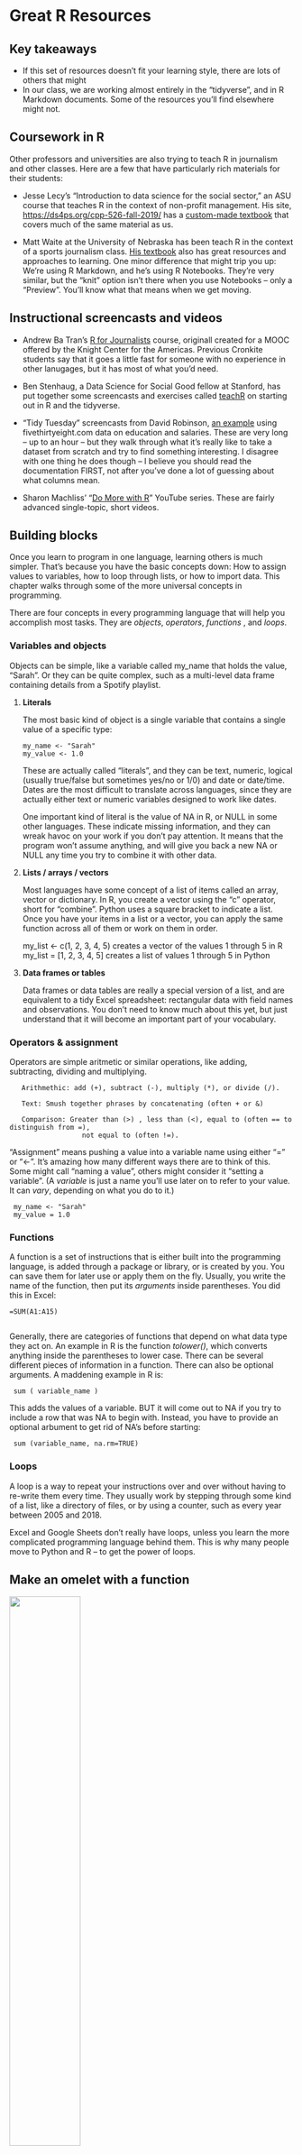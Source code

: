 <!-- Add link to the drag queen coding class. See if there are other good first-day programming aides I should add.-->
# Great R Resources

## Key takeaways

* If this set of resources doesn't fit your learning style, there are lots of others that might
* In our class, we are working almost entirely in the "tidyverse", and in R Markdown documents. Some of the resources you'll find elsewhere might not.

## Coursework in R 

Other professors and universities are also trying to teach R in journalism and other classes. Here are a few that have particularly rich materials for their students: 

* Jesse Lecy's "Introduction to data science for the social sector,"  an ASU course that teaches R in the context of non-profit management. His site, <https://ds4ps.org/cpp-526-fall-2019/> has a [custom-made textbook](https://ds4ps.org/cpp-526-fall-2019/textbook/) that covers much of the same material as us. 

* Matt Waite at the University of Nebraska has been teach R in the context of a sports journalism class. [His textbook](http://mattwaite.github.io/sports/index.html) also has great resources and approaches to learning. One minor difference that might trip you up: We're using R Markdown, and he's using R Notebooks. They're very similar, but the "knit" option isn't there when you use Notebooks -- only a "Preview". You'll know what that means when we get moving.

## Instructional screencasts and videos

* Andrew Ba Tran's [R for Journalists](http://learn.r-journalism.com/en/) course, originall created for a MOOC offered by the  Knight Center for the Americas. Previous Cronkite students say that it goes a little fast for someone with no experience in other lanugages, but it has most of what you'd need.

* Ben Stenhaug, a Data Science for Social Good fellow at Stanford, has put together some screencasts and exercises called [teachR](https://teachingr.com/) on starting out in R and the tidyverse.

* "Tidy Tuesday" screencasts from David Robinson, [an example]((https://www.youtube.com/channel/UCeiiqmVK07qhY-wvg3IZiZQ)) using fivethirtyeight.com data on education and salaries. These are very long -- up to an hour -- but they walk through what it's really like to take a dataset from scratch and try to find something interesting. I disagree with one thing he does though -- I believe you should read the documentation FIRST, not after you've done a lot of guessing about what columns mean.

* Sharon Machliss' "[Do More with R](https://www.youtube.com/playlist?list=PL7D2RMSmRO9JOvPC1gbA8Mc3azvSfm8Vv)" YouTube series. These are fairly advanced single-topic, short videos.




## Building blocks

Once you learn to program in one language, learning others is much simpler. That's because you have the basic concepts down: How to assign values to variables, how to loop through lists, or how to import data. This chapter walks through some of the more universal concepts in programming. 

There are four concepts in every programming language that will help you accomplish most tasks.  They are *objects*, *operators*, *functions* , and *loops*. 

### Variables and objects {-}

   Objects can be simple, like a variable called my_name that holds the value, "Sarah". Or they can be quite complex, such as a multi-level data frame containing details from a Spotify playlist.

#. **Literals**

   The most basic kind of object is a single variable that contains a single value of a specific type:

       my_name <- "Sarah"
       my_value <- 1.0

   These are actually called "literals", and they can be text, numeric, logical (usually true/false but sometimes yes/no or 1/0) and date or date/time.    Dates are the most difficult to translate across languages, since they are actually either text or numeric variables designed to work like dates. 
   
   One important kind of literal is the value of NA in R, or NULL in some other languages. These indicate missing information, and they can wreak havoc on your work if you don't pay attention. It means that the program won't assume anything, and will give you back a new NA  or NULL any time you try to combine it with other data.

#. **Lists / arrays / vectors**

   Most languages have some concept of a list of items called an array, vector or dictionary. In R, you create a vector using the "c" operator, short for "combine". Python uses a square bracket to indicate a list. Once you have your items in a list or a vector, you can apply the same function across all of them or work on them in order.

    my_list <- c(1, 2, 3, 4, 5) creates a vector of the values 1 through 5 in R
    my_list = [1, 2, 3, 4, 5] creates a list of values 1 through 5 in Python

#. **Data frames or tables**

   Data frames or data tables are really a special version of a list, and are equivalent to a tidy Excel spreadsheet:  rectangular data with field names and observations. You don't need to know much about this yet, but just understand that it will become an important part of your vocabulary.

### Operators & assignment {-}

Operators are simple aritmetic or similar operations, like adding, subtracting, dividing and multiplying.

       Arithmethic: add (+), subtract (-), multiply (*), or divide (/).

       Text: Smush together phrases by concatenating (often + or &)

       Comparison: Greater than (>) , less than (<), equal to (often == to distinguish from =),
                      not equal to (often !=).


"Assignment" means pushing a value into a variable name using either "=" or "<-". It's amazing how many different ways there are to think of this. Some might call "naming a value", others might consider it "setting a variable".  (A *variable* is just a name you'll use later on to refer to your value. It can *vary*, depending on what you do to it.)
     
     my_name <- "Sarah"
     my_value = 1.0


### Functions {-}

A function is a set of instructions that is either built into the programming language, is added through a package or library, or is created by you. You can save them for later use or apply them on the fly. Usually, you write the name of the function, then put its *arguments* inside parentheses. You did this in Excel:

    =SUM(A1:A15)
     

Generally, there are categories of functions that depend on what data type they act on. An example in R is the function *tolower()*, which converts anything inside the parentheses to lower case.  There can be several different pieces of information in a function. There can also be optional arguments. A maddening example in R is: 

     sum ( variable_name )    

This adds the values of a variable. BUT it will come out to NA if you try to include a row that was NA to begin with. Instead, you have to provide an optional arbument to get rid of NA's before starting: 
 
     sum (variable_name, na.rm=TRUE)

### Loops {-}

A loop is a way to repeat your instructions over and over without having to re-write them every time. They usually work by stepping through some kind of a list, like a directory of files, or by using a counter, such as every year between 2005 and 2018.

Excel and Google Sheets don't really have loops, unless you learn the more complicated programming language behind them. This is why many people move to Python and R -- to get the power of loops.

## Make an omelet with a function


![](images/00-katie-smith-unsplash.jpg){width=50%}

::: { .credit-line}
Ingredients by Katie Smith via Unsplash
:::

Suppose you want to make an omelet. Before you even start, you need to know at least two things: which ingredients you have on hand, and what kind of omelet you want to make.

A function that creates an omelet might look something like this. The first row creates a function called make_omelet, which requires the two pieces of information as *arguments*. Once you've made the function, you can refer to that set of instruction by its name by giving it the arguments it needs.

    function make_omelet (ingredients_on_hand, what_kind) {

         check for necessary ingredients (are all elements of what_kind in ingredients_on_hand?)
             quit now if you don't have them all.
             return the error message

         prepare the ingredients for (which_kind)

         whisk the eggs

         melt some butter in a pan

         pour in the eggs

         add ingredients for what_kind except cheese (what_kind - "cheese")

         flip the omelet

         if you have cheese in both what_kind and ingredients_on_hand ,
             fold in cheese

         remove from pan

         return the omelet

    }


Now, when you want to make an omelet, you can just make your list of ingredients and the kind of omelet you want, and execute the function:

Let's start with setting up those items:


    ingredients <-
            c("butter", "eggs", "cheese", "spinach", "tomatoes")

    kind <-
            c("spinach", "cheese")

    make_omelet (ingredients, kind)

    (Note that what you give it doesn't have to have the same name that it had in your definition.)

### Open a restaurant with loops {-}




Now, you'd have to repeat this over and over if you had a restaurant. It might look like this:

      make_omelet (ingredients,kind)
      ** change the ingredients and the kind**
      make_omelet (ingredients2, kind2)
      ** change the ingredients ant the kind**
      make_omelet (ingredients3, kind3)
      ... and so on.

 You'd have a program hundreds of lines long -- one for each customer. Instead, you could *loop* through the customers and do the same thing:

    customers <- c("Bob", "Jon", "Christie", "Lauren")

    for (c in customers) {
      request what kind they want
      make_omelet (kind, ingredients_on_hand)
      give omelet to customer c
      update your ingredients list if you ran out of something or went shopping
    }

## Applications

Many of the functions we use are already built into R and Python, or are in libraries that we borrow -- someone else has already written them for you.

Examples include:

* reading a csv or Excel file
* calculating the average or sum
* counting
* finding phrases within text

The more common applications are things we haven't done yet:

* Gather identical spreadsheets into one dataset, as in [this example using refugee statistics](https://cronkitedata.github.io/rstats-training/refugees-loop.html).

* Loop through a list of links, download a page, then scrape it to extract information. Here's [an example from the Maricopa County sheriff's department mugshots](https://cronkitedata.github.io/rstats-training/rscraping/mugshot-scrape.html). (It won't work -- the census changes each time, so the ID numbers are out of date.)

## More resources

* The [Data types and tidy data](https://cronkitedata.github.io/cronkite-docs/excel/xlguides/xl-tidydata.html) section of our Excel training.
* "[Beyond Binary](https://youtu.be/7MUErafri48), Lesson 1 from a Google engineer's drag queen persona named Anna Lytical. This video gives you a good handle on what a computer program does.

<iframe width="560" height="315" src="https://www.youtube.com/embed/7MUErafri48" style="align:center;" frameborder="0" allow="accelerometer; autoplay; encrypted-media; gyroscope; picture-in-picture" allowfullscreen></iframe>